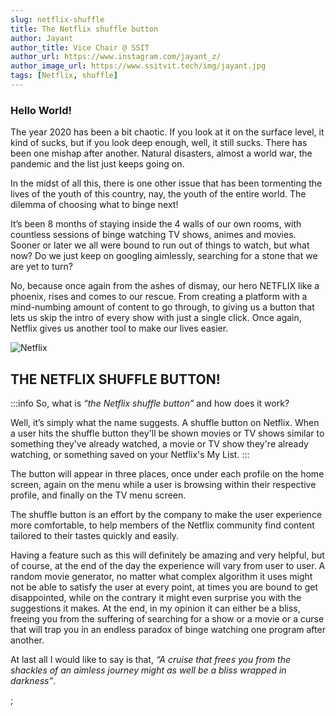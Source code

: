 ```yaml
---
slug: netflix-shuffle
title: The Netflix shuffle button
author: Jayant
author_title: Vice Chair @ SSIT
author_url: https://www.instagram.com/jayant_z/
author_image_url: https://www.ssitvit.tech/img/jayant.jpg
tags: [Netflix, shuffle]
---
```


### Hello World!

The year 2020 has been a bit chaotic. If you look at it on the surface level, it kind of sucks, but if you look deep enough, well, it still sucks. There has been one mishap after another. Natural disasters, almost a world war, the pandemic and the list just keeps going on.

<!--truncate-->

In the midst of all this, there is one other issue that has been tormenting the lives of the youth of this country, nay, the youth of the entire world. The dilemma of choosing what to binge next!

It’s been 8 months of staying inside the 4 walls of our own rooms, with countless sessions of binge watching TV shows, animes and movies. Sooner or later we all were bound to run out of things to watch, but what now? Do we just keep on googling aimlessly, searching for a stone that we are yet to turn?

No, because once again from the ashes of dismay, our hero NETFLIX like a phoenix, rises and comes to our rescue. From creating a platform with a mind-numbing amount of content to go through, to giving us a button that lets us skip the intro of every show with just a single click. Once again, Netflix gives us another tool to make our lives easier.

![Netflix](https://images.unsplash.com/photo-1522869635100-9f4c5e86aa37?ixid=MnwxMjA3fDB8MHxwaG90by1wYWdlfHx8fGVufDB8fHx8&ixlib=rb-1.2.1&auto=format&fit=crop&w=1050&q=80)

## THE NETFLIX SHUFFLE BUTTON!

:::info So, what is _“the Netflix shuffle button”_ and how does it work?

Well, it’s simply what the name suggests. A shuffle button on Netflix. When a user hits the shuffle button they'll be shown movies or TV shows similar to something they’ve already watched, a movie or TV show they're already watching, or something saved on your Netflix's My List.
:::

The button will appear in three places, once under each profile on the home screen, again on the menu while a user is browsing within their respective profile, and finally on the TV menu screen.

The shuffle button is an effort by the company to make the user experience more comfortable, to help members of the Netflix community find content tailored to their tastes quickly and easily.

Having a feature such as this will definitely be amazing and very helpful, but of course, at the end of the day the experience will vary from user to user. A random movie generator, no matter what complex algorithm it uses might not be able to satisfy the user at every point, at times you are bound to get disappointed, while on the contrary it might even surprise you with the suggestions it makes. At the end, in my opinion it can either be a bliss, freeing you from the suffering of searching for a show or a movie or a curse that will trap you in an endless paradox of binge watching one program after another.

At last all I would like to say is that, _“A cruise that frees you from the shackles of an aimless journey might as well be a bliss wrapped in darkness”_.

<Clap />;
